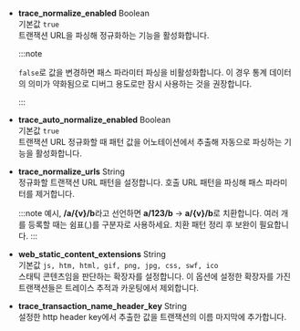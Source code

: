 * **trace_normalize_enabled** <span class='type'>Boolean</span><br/>
  기본값 `true`<br/>트랜잭션 URL을 파싱해 정규화하는 기능을 활성화합니다.

  :::note

  `false`로 값을 변경하면 패스 파라미터 파싱을 비활성화합니다. 이 경우 통계 데이터의 의미가 약화됨으로 디버그 용도로만 잠시 사용하는 것을 권장합니다.
  
  :::

* **trace_auto_normalize_enabled** <span class='type'>Boolean</span><br/>
기본값 `true`<br/>트랜잭션 URL 정규화할 때 패턴 값을 어노테이션에서 추출해 자동으로 파싱하는 기능을 활성화합니다.

* **trace_normalize_urls** <span class='type'>String</span><br/>
  정규화할 트랜잭션 URL 패턴을 설정합니다. 호출 URL 패턴을 파싱해 패스 파라미터를 제거합니다.

  :::note
  예시, **/a/{v}/b**라고 선언하면 **a/123/b** → **a/{v}/b**로 치환합니다. 여러 개를 등록할 때는 쉼표(,)를 구분자로 사용하세요. 치환 패턴 정리 후 보완이 필요합니다.
  :::

* **web_static_content_extensions** <span class='type'>String</span><br/>
기본값 `js, htm, html, gif, png, jpg, css, swf, ico`<br/>스태틱 콘텐츠임을 판단하는 확장자를 설정합니다. 이 옵션에 설정한 확장자를 가진 트랜잭션들은 트레이스 추적과 카운팅에서 제외합니다.

* **trace_transaction_name_header_key** <span class='type'>String</span><br/>
설정한 http header key에서 추출한 값을 트랜잭션의 이름 마지막에 추가합니다.